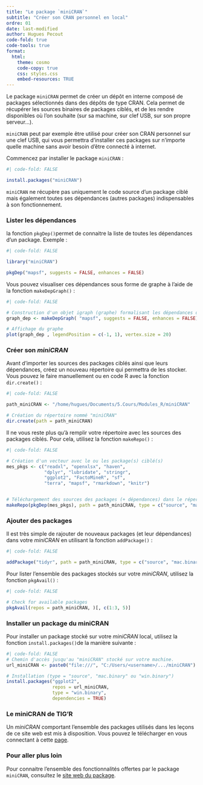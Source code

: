 ```yaml
---
title: "Le package `miniCRAN`"
subtitle: "Créer son CRAN personnel en local"
ordre: 01
date: last-modified
author: Hugues Pecout
code-fold: true
code-tools: true
format:
  html:
    theme: cosmo
    code-copy: true
    css: styles.css
    embed-resources: TRUE
---
```


Le package `miniCRAN` permet de créer un dépôt en interne composé de packages sélectionnés dans des dépôts de type CRAN. Cela permet de récupérer les sources binaires de packages ciblés, et de les rendre disponibles où l'on souhaite (sur sa machine, sur clef USB, sur son propre serveur...).

`miniCRAN` peut par exemple être utilisé pour créer son CRAN personnel sur une clef USB, qui vous permettra d'installer ces packages sur n'importe quelle machine sans avoir besoin d'être connecté à internet.

Commencez par installer le package `miniCRAN` :

```r
#| code-fold: FALSE

install.packages("miniCRAN")
```

`miniCRAN` ne récupère pas uniquement le code source d'un package ciblé mais également toutes ses dépendances (autres packages) indispensables à son fonctionnement.

### Lister les dépendances

la fonction `pkgDep()`permet de connaitre la liste de toutes les dépendances d'un package. Exemple :

```r
#| code-fold: FALSE

library("miniCRAN")

pkgDep("mapsf", suggests = FALSE, enhances = FALSE)

```

Vous pouvez visualiser ces dépendances sous forme de graphe à l'aide de la fonction `makeDepGraph()` :

```r
#| code-fold: FALSE

# Construction d'un objet igraph (graphe) formalisant les dépendances d'un package
graph_dep <- makeDepGraph( "mapsf", suggests = FALSE, enhances = FALSE)

# Affichage du graphe
plot(graph_dep , legendPosition = c(-1, 1), vertex.size = 20)

```

### Créer son *miniCRAN*

Avant d'importer les sources des packages ciblés ainsi que leurs dépendances, créez un nouveau répertoire qui permettra de les stocker. Vous pouvez le faire manuellement ou en code R avec la fonction `dir.create()` :

```r
#| code-fold: FALSE

path_miniCRAN <- "/home/hugues/Documents/5.Cours/Modules_R/miniCRAN"

# Création du répertoire nommé "miniCRAN"
dir.create(path = path_miniCRAN)

```

Il ne vous reste plus qu'à remplir votre répertoire avec les sources des packages ciblés. Pour cela, utilisez la fonction `makeRepo()` :

```r
#| code-fold: FALSE

# Création d'un vecteur avec le ou les package(s) ciblé(s)
mes_pkgs <- c("readxl", "openxlsx", "haven",
              "dplyr", "lubridate", "stringr",
              "ggplot2", "FactoMineR", "sf",
              "terra", "mapsf", "rmarkdown", "knitr")


# Téléchargement des sources des packages (+ dépendances) dans le répertoire "miniCRAN"
makeRepo(pkgDep(mes_pkgs), path = path_miniCRAN, type = c("source", "mac.binary", "win.binary"))

```

### Ajouter des packages

Il est très simple de rajouter de nouveaux packages (et leur dépendances) dans votre *miniCRAN* en utilisant la fonction `addPackage()` :

```r
#| code-fold: FALSE

addPackage("tidyr", path = path_miniCRAN, type = c("source", "mac.binary", "win.binary"))

```

Pour lister l'ensemble des packages stockés sur votre *miniCRAN*, utilisez la fonction `pkgAvail()` :

```r
#| code-fold: FALSE

# Check for available packages
pkgAvail(repos = path_miniCRAN, )[, c(1:3, 5)]
```

### Installer un package du miniCRAN

Pour installer un package stocké sur votre *miniCRAN* local, utilisez la fonction `install.packages()`de la manière suivante :

```r
#| code-fold: FALSE
# Chemin d'accès jusqu'au "miniCRAN" stocké sur votre machine.
url_miniCRAN <- paste0("file:///", "C:/Users/<username>/.../miniCRAN")

# Installation (type = "source", "mac.binary" ou "win.binary")
install.packages("ggplot2", 
                 repos = url_miniCRAN,
                 type = "win.binary", 
                 dependencies = TRUE)

```

### Le miniCRAN de TIG'R

Un *miniCRAN* comportant l'ensemble des packages utilisés dans les leçons de ce site web est mis à disposition. Vous pouvez le télécharger en vous connectant à cette [page](https://bit.ly/3y0SKdT).

### Pour aller plus loin

Pour connaitre l'ensemble des fonctionnalités offertes par le package `miniCRAN`, consultez le [site web du package](http://andrie.github.io/miniCRAN/index.html).

\

